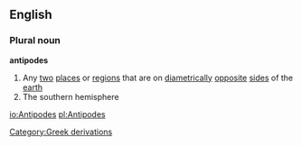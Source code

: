 ==English==
===Plural noun===
'''antipodes'''
#Any [[two]] [[place]]s or [[region]]s that are on [[diametrically]] [[opposite]] [[side]]s of the [[earth]]
#The southern hemisphere

[[Category:Greek derivations]]

[[io:Antipodes]]
[[pl:Antipodes]]